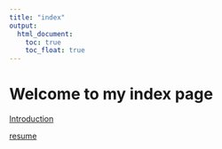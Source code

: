 ```yaml
---
title: "index"
output: 
  html_document:
    toc: true
    toc_float: true
---
```


# Welcome to my index page
[Introduction](introduction.html)

[resume](resume.html)